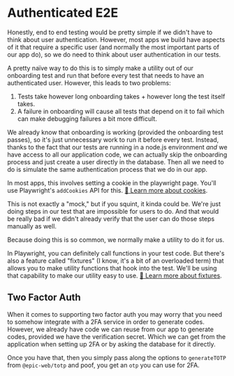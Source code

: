 # Authenticated E2E

Honestly, end to end testing would be pretty simple if we didn't have to think
about user authentication. However, most apps we build have aspects of it that
require a specific user (and normally the most important parts of our app do),
so we do need to think about user authentication in our tests.

A pretty naïve way to do this is to simply make a utility out of our onboarding
test and run that before every test that needs to have an authenticated user.
However, this leads to two problems:

1. Tests take however long onboarding takes + however long the test itself takes.
2. A failure in onboarding will cause all tests that depend on it to fail which
   can make debugging failures a bit more difficult.

We already know that onboarding is working (provided the onboarding test
passes), so it's just unnecessary work to run it before every test. Instead,
thanks to the fact that our tests are running in a node.js environment _and_ we
have access to all our application code, we can actually skip the onboarding
process and just create a user directly in the database. Then all we need to do
is simulate the same authentication process that we do in our app.

In most apps, this involves setting a cookie in the playwright page. You'll use
Playwright's `addCookies` API for this.
[📜 Learn more about cookies](https://playwright.dev/docs/api/class-browsercontext#browser-context-add-cookies).

This is not exactly a "mock," but if you squint, it kinda could be. We're just
doing steps in our test that are impossible for users to do. And that would be
really bad if we didn't already verify that the user can do those steps
manually as well.

Because doing this is so common, we normally make a utility to do it for us.

In Playwright, you can definitely call functions in your test code. But there's
also a feature called "fixtures" (I know, it's a bit of an overloaded term) that
allows you to make utility functions that hook into the test. We'll be using
that capability to make our utility easy to use.
[📜 Learn more about fixtures](https://playwright.dev/docs/test-fixtures).

## Two Factor Auth

When it comes to supporting two factor auth you may worry that you need to
somehow integrate with a 2FA service in order to generate codes. However, we
already have code we can reuse from our app to generate codes, provided we have
the verification secret. Which we can get from the application when setting up
2FA or by asking the database for it directly.

Once you have that, then you simply pass along the options to `generateTOTP`
from `@epic-web/totp` and poof, you get an `otp` you can use for 2FA.
